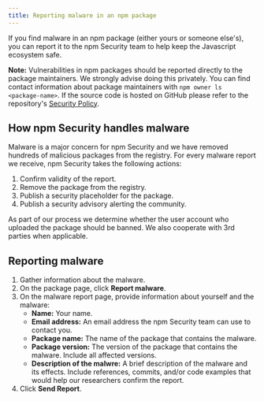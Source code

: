 ```yaml
---
title: Reporting malware in an npm package
---
```


If you find malware in an npm package (either yours or someone else's), you can report it to the npm Security team to help keep the Javascript ecosystem safe.

<Note>

**Note:** Vulnerabilities in npm packages should be reported directly to the package maintainers. We strongly advise doing this privately. You can find contact information about package maintainers with `npm owner ls <package-name>`. If the source code is hosted on GitHub please refer to the repository's [Security Policy](https://docs.github.com/en/free-pro-team@latest/github/managing-security-vulnerabilities/adding-a-security-policy-to-your-repository#about-security-policies).

</Note>

## How npm Security handles malware

Malware is a major concern for npm Security and we have removed hundreds of malicious packages from the registry. For every malware report we receive, npm Security takes the following actions:
1. Confirm validity of the report.
2. Remove the package from the registry.
3. Publish a security placeholder for the package.
4. Publish a security advisory alerting the community.

As part of our process we determine whether the user account who uploaded the package should be banned. We also cooperate with 3rd parties when applicable.

## Reporting malware

1. Gather information about the malware.
2. On the package page, click **Report malware**.
3. On the malware report page, provide information about yourself and the malware:
   - **Name:** Your name.
   - **Email address:** An email address the npm Security team can use to contact you.
   - **Package name:** The name of the package that contains the malware.
   - **Package version:** The version of the package that contains the malware. Include all affected versions.
   - **Description of the malwre:** A brief description of the malware and its effects. Include references, commits, and/or code examples that would help our researchers confirm the report.
4. Click **Send Report**.
